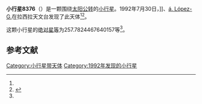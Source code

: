 {{Infobox planet
| bgcolour = #FFFFC0
| name = 8376
| symbol = 
| image = 
| caption = 
| discovery = yes
| discovery_ref = 
| discoverer = {{link-en|亨利·德波鸿诺|Henri Debehogne}}]]、[[á._López-G.|á. López-G.]]
| discovery_site = [[拉西拉天文台|拉西拉天文台]] 
| discovered = 1992年7月30日
| designations = yes
| mp_name = 
| named_after = 
| alt_names = 1992 OZ9/ 1978 WZ5 / 1985 SR6 / 1986 WQ7 / 1993 TA1
| mp_category = [[外小行星带|外小行星带]]
| orbit_ref = <ref name="a">[http://ssd.jpl.nasa.gov/sbdb.cgi?sstr=8376 8376] {{Wayback|url=http://ssd.jpl.nasa.gov/sbdb.cgi?sstr=8376 |date=20210719092013 }}，小行星數據庫瀏覽器（JPL Small-Body Database Browser）－[[美国国家航空航天局|美国国家航空航天局]]喷气推进实验室</ref>
| epoch = 2456400.5 (2013年4月18日更新)
| aphelion = {{convert|4.76566648737955|AU|km|3|abbr=on|lk=out}}
| perihelion = {{convert|3.202544590674466|AU|km|3|abbr=on}}
| semimajor = {{convert|3.984105539027008|AU|km|3|abbr=on}}
| eccentricity = 0.19616974
| period = 2904.655815 [[日|日]]<br />7.95[[儒略年|儒略年]]
| avg_speed = 
| inclination = 3.511356736606449
| asc_node = 50.31106272925396
| mean_anomaly = 
| arg_peri = 257.7824467640157
| satellites = 
| physical_characteristics = yes
| dimensions = 
| mass = 
| density = 
| surface_grav = 
| escape_velocity = 
| sidereal_day = 
| axial_tilt = 
| pole_ecliptic_lat = 
| pole_ecliptic_lon = 
| albedo = 
| temperatures= 
| temp_name1 = 
| mean_temp_1 = 
| max_temp_1 = 
| temp_name2 = 
| max_temp_2 = 
| spectral_type = 
| abs_magnitude = 257.7824467640157
}}

'''小行星8376'''（{{lang-en|8376}}）是一颗围绕[[太阳|太阳]][[公转|公转]]的[[小行星|小行星]]。1992年7月30日，{{link-en|亨利·德波鸿诺|Henri Debehogne}}]]、[[á._López-G.|á. López-G.]]在拉西拉天文台发现了此天体<ref name="a" /><ref>{{cite news|title=小行星列表|url=http://cfa-www.harvard.edu/iau/lists/NumberedMPs.txt|accessdate=2013-07-08|newspaper=哈佛大学|archive-date=2008-05-17|archive-url=https://web.archive.org/web/20080517010638/http://cfa-www.harvard.edu/iau/lists/NumberedMPs.txt|dead-url=no}}</ref>。

这颗小行星的[[绝对星等|绝对星等]]为257.7824467640157等<ref name="a" />。

==参考文献==
{{reflist}}
{{Minor Planet Number|[[小行星8375|小行星8375]]|[[小行星8377|小行星8377]]}}

{{小天体}}

[[Category:小行星带天体|Category:小行星带天体]]
[[Category:1992年发现的小行星|Category:1992年发现的小行星]]

{{asteroid-stub}}
